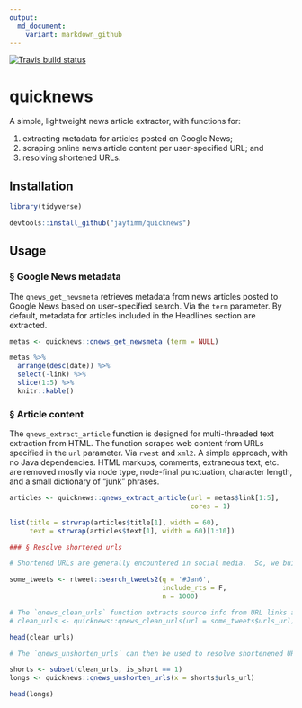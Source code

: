```yaml
---
output:
  md_document:
    variant: markdown_github
---
```


<!-- badges: start -->
[![Travis build status](https://travis-ci.com/jaytimm/quicknews.svg?branch=main)](https://travis-ci.com/jaytimm/quicknews)
<!-- badges: end -->


# quicknews 

A simple, lightweight news article extractor, with functions for:

(1) extracting metadata for articles posted on Google News;
(2) scraping online news article content per user-specified URL; and
(3) resolving shortened URLs.



## Installation

```r
library(tidyverse)
```


```r
devtools::install_github("jaytimm/quicknews")
```



## Usage

### § Google News metadata

The `qnews_get_newsmeta` retrieves metadata from news articles posted to Google News based on user-specified search. Via the `term` parameter. By default, metadata for articles included in the Headlines section are extracted.

```r
metas <- quicknews::qnews_get_newsmeta (term = NULL)
```


```r
metas %>%
  arrange(desc(date)) %>%
  select(-link) %>%
  slice(1:5) %>%
  knitr::kable()
```




### § Article content

The `qnews_extract_article` function is designed for multi-threaded text extraction from HTML.  The function scrapes web content from URLs specified in the `url` parameter.  Via `rvest` and `xml2`.  A simple approach, with no Java dependencies. HTML markups, comments, extraneous text, etc. are removed mostly via node type, node-final punctuation, character length, and a small dictionary of "junk" phrases.

```r
articles <- quicknews::qnews_extract_article(url = metas$link[1:5],
                                             cores = 1)

list(title = strwrap(articles$title[1], width = 60), 
     text = strwrap(articles$text[1], width = 60)[1:10])
```





```r
### § Resolve shortened urls

# Shortened URLs are generally encountered in social media.  So, we build a simple demonstration Twitter corpus.

some_tweets <- rtweet::search_tweets2(q = '#Jan6', 
                                      include_rts = F,
                                      n = 1000)
```




```r
# The `qnews_clean_urls` function extracts source info from URL links and identifies whether or not a link has been shortened.  The latter is based on common shortening practices (eg, bit.ly, goo.gl), and is imperfect.  But false positives here are mostly harmless -- a non-shortened URL will be returned as such.  
# clean_urls <- quicknews::qnews_clean_urls(url = some_tweets$urls_url)

head(clean_urls)
```




```r
# The `qnews_unshorten_urls` can then be used to resolve shortenened URLs.

shorts <- subset(clean_urls, is_short == 1)
longs <- quicknews::qnews_unshorten_urls(x = shorts$urls_url)

head(longs)
```


